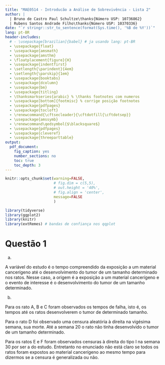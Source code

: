 ```yaml
---
title: "MAE0514 - Introducão a Análise de Sobrevivência - Lista 2"
author: |
  | Bruno de Castro Paul Schultze\thanks{Número USP: 10736862}
  | Rubens Santos Andrade Filho\thanks{Número USP: 10370336}
date: "`r stringr::str_to_sentence(format(Sys.time(), '%B de %Y'))`"
lang: pt-BR
header-includes:
  # - \usepackage[brazilian]{babel} # ja usando lang: pt-BR
  - \usepackage{float}
  - \usepackage{amsmath}
  - \usepackage{amsthm}
  - \floatplacement{figure}{H}
  - \usepackage{indentfirst}
  - \setlength{\parindent}{4em}
  - \setlength{\parskip}{1em}
  - \usepackage{booktabs}
  - \usepackage{dcolumn}
  - \usepackage{bm}
  - \usepackage{titling}
  - \thanksmarkseries{arabic} % \thanks footnotes com numeros
  - \usepackage[bottom]{footmisc} % corrige posição footnotes
  - \usepackage{pdfpages}
  - \usepackage{tocloft}
  - \renewcommand{\cftsecleader}{\cftdotfill{\cftdotsep}}
  - \usepackage{amssymb}
  - \renewcommand\qedsymbol{$\blacksquare$}
  - \usepackage{pdfpages}
  - \usepackage{cleveref}
  - \usepackage{threeparttable}
output:
  pdf_document: 
    fig_caption: yes
    number_sections: no
    toc: true
    toc_depth: 3
---
```


\pagebreak

\newcommand\invisiblesection[1]{%
  \refstepcounter{section}%
  \addcontentsline{toc}{section}{#1}%
  \sectionmark{#1}}

```r

knitr::opts_chunk$set(warning=FALSE, 
                      # fig.dim = c(5,5),
                      # out.height = '40%',
                      # fig.align = 'center',
                      message=FALSE
                      )

library(tidyverse)
library(ggplot2)
library(knitr)
library(extRemes) # bandas de confiança nos qqplot
```

\clearpage

# Questão 1


a)

A variável do estudo é o tempo compreendido da exposição a um material cancerígeno até o desenvolvimento do tumor de um tamanho determinado nos ratos. Nesse caso, a origem é a exposição a um material cancerígeno e o evento de interesse é o desenvolvimento do tumor de um tamanho determinado.

b)

Para os rato A, B e C foram observados os tempos de falha, isto é, os tempos até os ratos desenvolverem o tumor de determinado tamanho. 

Para o rato D foi observado uma censura aleatória à direita na vigésima semana, sua morte. Até a semana 20 o rato não tinha desenvolvido o tumor de um tamanho determinado.

Para os ratos E e F foram observados censuras à direita do tipo I na semana 30 por ser a do estudo. Entretanto no enunciado não está claro se todos os ratos foram expostos ao material cancerígeno ao mesmo tempo para dizermos se a censura é generalizada ou não.
















